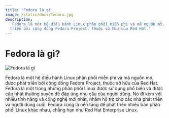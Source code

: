 ```yaml
---
title: 'Fedora là gì'
image: /static/docs/fedora.jpg
description:
  'Fedora là một hệ điều hành Linux phân phối miễn phí và mã nguồn mở, được phát
  triển bởi cộng đồng Fedora Project, thuộc sở hữu của Red Hat.'
---
```


# Fedora là gì?

![Fedora là gì](/static/docs/fedora.jpg)

Fedora là một hệ điều hành Linux phân phối miễn phí và mã nguồn mở, được phát
triển bởi cộng đồng Fedora Project, thuộc sở hữu của Red Hat. Fedora là một
trong những phân phối Linux được sử dụng phổ biến và được cập nhật thường xuyên
để đáp ứng nhu cầu của người dùng. Nó đi kèm với nhiều tính năng và công nghệ
mới nhất, nhằm hỗ trợ cho các nhà phát triển và người dùng cuối. Fedora cũng là
nền tảng để phát triển nhiều bản phân phối Linux khác nhau, chẳng hạn như Red
Hat Enterprise Linux.
